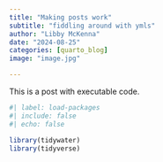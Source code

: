 ```yaml
---
title: "Making posts work"
subtitle: "fiddling around with ymls"
author: "Libby McKenna"
date: "2024-08-25"
categories: [quarto_blog]
image: "image.jpg"

---
```


This is a post with executable code.

```r
#| label: load-packages
#| include: false
#| echo: false

library(tidywater)
library(tidyverse)
```

